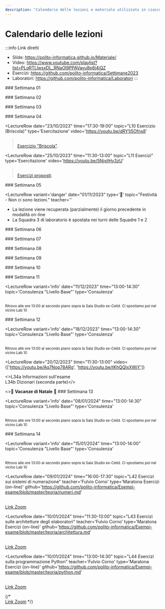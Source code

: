 ```yaml
---
description: "Calendario delle lezioni e materiale utilizzato in ciascuna lezione"
---
```



# Calendario delle lezioni

:::info Link diretti
- Slide: https://polito-informatica.github.io/Materiale/
- Video: https://www.youtube.com/playlist?list=PLqRTLlwsxDL_RNaOl9PPAVavu8p6j4iQZ
- Esercizi: https://github.com/polito-informatica/Settimane2023
- Laboratori: https://github.com/polito-informatica/Laboratori
:::


<LectureTable defaultTeacher="Fulvio Corno" defaultType="Lezione">

<LectureDivider>
### Settimana 01
</LectureDivider>

<LectureRow
    date="02/10/2023" time="17:30-19:00"
    topic="L01a Introduzione al corso"
    pdf="https://polito-informatica.github.io/Materiale/Unita'%200%20-%20Introduzione%20al%20corso%20(Corno).pdf"
    video='https://youtu.be/f3tehZZBNSA'
/>

<LectureRow
    date="02/10/2023" 
    topic="L01b L'ecosistema Python"
    type='Video'
    video='https://youtu.be/dNYvofNN98c'
/>

<LectureRow
    date="02/10/2023" 
    topic="L01c Informazioni pratiche"
    type='Video'
    video='https://youtu.be/2GMNC7sC_50'
/>

<LectureRow
    date="04/10/2023"  time='11:30-13:00'
    topic="L02 Programmazione, Algoritmi, Pseudo-Codice"
    type='Lezione'
    pdf='https://polito-informatica.github.io/Materiale/P1-La_Programmazione.pdf'
    video='https://youtu.be/_mTIX5UXMFI'
/>

<LectureRow
    date="04/10/2023" time='13:00-14:30'
    topic="L03 Diagrammi di flusso. Introduzione a Python."
    type='Lezione'
    video='https://youtu.be/qGZOWUclzns'
/>

<LectureRow 
    date='' time=''
    topic='Esercizi della settimana'
    teacher='' type=''
    zip='https://github.com/polito-informatica/Settimane2023/raw/main/Settimana01.zip'
/>

<LectureDivider>
### Settimana 02
</LectureDivider>

<LectureRow
    date="09/10/2023" time="17:30-19:00"
    topic="L04 Variabili e valori. Numeri e espressioni"
    pdf="https://polito-informatica.github.io/Materiale/P2-Numeri_e_stringhe.pdf"
    video='https://youtu.be/UBe14inzNU4'
/>

<LectureRow
    date="10/10/2023" time=""
    topic='Numeri Complessi'
    type='Video Extra'
    video='https://youtu.be/FR5ETBIYodQ'
/>

<LectureRow
    date="11/10/2023" time="11:30-13:00"
    topic="L05 Esercizio su espressioni. Introduzione alle Stringhe"
    video='https://youtu.be/fnLDHDVkOwU'
/>

<LectureRow
    date="11/10/2023" time="13:00-14:30"
    topic="L06 Operazioni sulle stringhe"
    video='https://youtu.be/u0BTBG9uQ-Y'
/>

<LectureRow
    date="11/10/2023" time="16:00-17:30"
    topic="Lab01 - Squadra 3 - Flow chart e primi programmi"
    teacher='Roberta Bardini'
    type='Laboratorio'
    pdf='https://github.com/polito-informatica/Laboratori/blob/main/Lab01/Lab01_testo.pdf?raw=true'
/>

<LectureRow
    date="12/10/2023" time="11:30-13:00"
    topic="Lab01 - Squadra 1 - Flow chart e primi programmi"
    teacher='Roberta Bardini'
    type='Laboratorio'
    pdf='https://github.com/polito-informatica/Laboratori/blob/main/Lab01/Lab01_testo.pdf?raw=true'
/>

<LectureRow
    date="12/10/2023" time="13:00-14:30"
    topic="Lab01 - Squadra 2 - Flow chart e primi programmi"
    teacher='Roberta Bardini'
    type='Laboratorio'
    pdf='https://github.com/polito-informatica/Laboratori/blob/main/Lab01/Lab01_testo.pdf?raw=true'
/>

<LectureRow 
    date='' time=''
    topic='Esercizi della settimana'
    teacher='' type=''
    zip='https://github.com/polito-informatica/Settimane2023/raw/main/Settimana02.zip'
/>

<LectureDivider>
### Settimana 03
</LectureDivider>

<LectureRow
    date="16/10/2023" time="17:30-19:00"
    topic="L07 Rappresentazione dell'informazione"
    pdf="https://polito-informatica.github.io/Materiale/T1-Rappresentazione_dati.pdf"
    type='Lezione on-line'
    video='https://youtu.be/hN0bjnQ0SL4'
/>

<LectureRow
    date="17/10/2023" time=""
    topic='Calcolo simbolico (SymPy)'
    type='Video Extra'
    video='https://youtu.be/qQc83MPkscI'
/>

<LectureRow
    date="18/10/2023" time="11:30-13:00"
    topic="L08 Input. Formattazione output. Decisioni (if)."
    pdf='https://polito-informatica.github.io/Materiale/P3-Decisioni.pdf'
    video='https://youtu.be/cIxbZjwEt4w'
/>

<LectureRow
    date="18/10/2023" time="13:00-14:30"
    topic="L09 Confronti. Espressioni booleane."
    video='https://youtu.be/cIxbZjwEt4w'
/>

<LectureRow
    date="18/10/2023" time="16:00-17:30"
    topic="Lab02 - Squadra 3 - Variabili, aritmetica, stringhe"
    teacher='Roberta Bardini'
    type='Laboratorio'
    pdf='https://github.com/polito-informatica/Laboratori/blob/main/Lab02/Lab02_testo.pdf?raw=true'
/>

<LectureRow
    date="19/10/2023" time="11:30-13:00"
    topic="Lab02 - Squadra 1 - Variabili, aritmetica, stringhe"
    teacher='Roberta Bardini'
    type='Laboratorio'
    pdf='https://github.com/polito-informatica/Laboratori/blob/main/Lab02/Lab02_testo.pdf?raw=true'
/>

<LectureRow
    date="19/10/2023" time="13:00-14:30"
    topic="Lab02 - Squadra 2 - Variabili, aritmetica, stringhe"
    teacher='Roberta Bardini'
    type='Laboratorio'
    pdf='https://github.com/polito-informatica/Laboratori/blob/main/Lab02/Lab02_testo.pdf?raw=true'
/>

<LectureRow 
    date='' time=''
    topic='Esercizi della settimana'
    teacher='' type=''
    zip='https://github.com/polito-informatica/Settimane2023/raw/main/Settimana03.zip'
/>

<LectureDivider>
### Settimana 04
</LectureDivider>

<LectureRow
    date="23/10/2023" time="17:30-19:00"
    topic="L10 Esercizio (Briscola)"
    type='Esercitazione'
    video='https://youtu.be/dRY1i5Ofns8'
><br/><a href='https://github.com/polito-informatica/Settimane2023/blob/main/Settimana03/briscola.md'>Esercizio "Briscola"</a>. </LectureRow>

<LectureRow
    date="25/10/2023" time="11:30-13:00"
    topic="L11 Esercizi"
    type='Esercitazione'
    video='https://youtu.be/5NjxjlHy3zU'
><br/><a href='https://github.com/polito-informatica/Settimane2023/blob/main/Settimana04/esercizi.md'>Esercizi proposti</a>.</LectureRow>

<LectureRow
    date="25/10/2023" time="13:00-14:30"
    topic="L12 Cicli while"
    pdf='https://polito-informatica.github.io/Materiale/P4-Cicli.pdf'
    video='https://youtu.be/ZXS34El6d6c'
/>

<LectureRow
    date="25/10/2023" time="16:00-17:30"
    topic="Lab03 - Squadra 3 - Espressioni. Costrutti condizionali."
    teacher='Roberta Bardini'
    type='Laboratorio'
    pdf='https://github.com/polito-informatica/Laboratori/blob/main/Lab03/Lab03_testo.pdf?raw=true'
/>

<LectureRow
    date="26/10/2023" time="11:30-13:00"
    topic="Lab03 - Squadra 1 - Espressioni. Costrutti condizionali."
    teacher='Roberta Bardini'
    type='Laboratorio'
    pdf='https://github.com/polito-informatica/Laboratori/blob/main/Lab03/Lab03_testo.pdf?raw=true'
/>

<LectureRow
    date="26/10/2023" time="13:00-14:30"
    topic="Lab03 - Squadra 2 - Espressioni. Costrutti condizionali."
    teacher='Lorenzo Martini'
    type='Laboratorio'
    pdf='https://github.com/polito-informatica/Laboratori/blob/main/Lab03/Lab03_testo.pdf?raw=true'
/>

<LectureRow
    date="27/10/2023" time=""
    topic='Espressioni Regolari (Regex)'
    type='Video Extra'
    video='https://youtu.be/6ypb-rkIt_Q'
/>

<LectureRow 
    date='' time=''
    topic='Esercizi della settimana'
    teacher='' type=''
    zip='https://github.com/polito-informatica/Settimane2023/raw/main/Settimana04.zip'
/>

<LectureDivider>
### Settimana 05
</LectureDivider>


<LectureRow
    date="30/10/2023" time="17:30-19:00"
    topic="L13 Cicli while (parte 2)"
    video='https://youtu.be/8Ro0QRlUmeM'
/>

<LectureRow
    variant='warning'
    date="31/10/2023" time="16:00-17:30"
    topic="L14 Rappresentazione dell'informazione (seconda parte)"
    type='Lezione on-line'
    video='https://youtu.be/oOTIgdbmoxU'
/>


<LectureRow
    variant='danger'
    date="01/11/2023"
    type='🎃'
    topic="Festività - Non ci sono lezioni."
    teacher=''
>
<ul style={{'lineHeight':'95%', 'fontSize': '90%', 'marginBottom':'3pt'}}>
<li>La lezione viene recuperata (parzialmente) il giorno precedente in modalità on-line</li>
<li>La Squadra 3 di laboratorio è spostata nei turni delle Squadre 1 e 2</li>
</ul>
</LectureRow>

<LectureRow
    date="02/11/2023" time="11:30-13:00"
    topic="Lab04 - Squadra 1 + Squadra 3 - Cicli while e for"
    teacher='Roberta Bardini'
    type='Laboratorio'
    pdf='https://github.com/polito-informatica/Laboratori/blob/main/Lab04/Lab04_testo.pdf?raw=true'
/>

<LectureRow
    date="02/11/2023" time="13:00-14:30"
    topic="Lab04 - Squadra 2 + Squadra 3 - Cicli while e for"
    teacher='Lorenzo Martini'
    type='Laboratorio'
    pdf='https://github.com/polito-informatica/Laboratori/blob/main/Lab04/Lab04_testo.pdf?raw=true'
/>

<LectureRow 
    date='' time=''
    topic='Esercizi della settimana'
    teacher='' type=''
    zip='https://github.com/polito-informatica/Settimane2023/raw/main/Settimana05.zip'
/>

<LectureDivider>
### Settimana 06
</LectureDivider>


<LectureRow
    date="06/11/2023" time="17:30-19:00"
    topic="L15 Esercizi sui cicli"
    teacher='Roberta Bardini'
    video='https://youtu.be/ELjJ53BETRA'
/>

<LectureRow
    date="08/11/2023" time="11:30-13:00"
    topic="L16 Cicli 'for'. Cicli annidati."
    video='https://youtu.be/uwJOBomsyws'
/>

<LectureRow
    date="08/11/2023" time="13:00-14:30"
    topic="L17 Esercizi sui cicli (nomi propri)"
    video='https://youtu.be/TesvXIwuoHw'
/>

<LectureRow
    date="08/11/2023" time="16:00-17:30"
    topic="Lab05 - Squadra 3 - Ripasso Condizionali e Cicli."
    teacher='Fulvio Corno'
    type='Laboratorio'
    pdf='https://github.com/polito-informatica/Laboratori/blob/main/Lab05/Lab05_testo.pdf?raw=true'
/>

<LectureRow
    date="09/11/2023" time="11:30-13:00"
    topic="Lab05 - Squadra 1 - Ripasso Condizionali e Cicli."
    teacher='Lorenzo Martini'
    type='Laboratorio'
    pdf='https://github.com/polito-informatica/Laboratori/blob/main/Lab05/Lab05_testo.pdf?raw=true'
/>

<LectureRow
    date="09/11/2023" time="13:00-14:30"
    topic="Lab05 - Squadra 2 - Ripasso Condizionali e Cicli."
    teacher='Lorenzo Martini'
    type='Laboratorio'
    pdf='https://github.com/polito-informatica/Laboratori/blob/main/Lab05/Lab05_testo.pdf?raw=true'
/>

<LectureRow 
    date='' time=''
    topic='Esercizi della settimana'
    teacher='' type=''
    zip='https://github.com/polito-informatica/Settimane2023/raw/main/Settimana06.zip'
/>

<LectureDivider>
### Settimana 07
</LectureDivider>


<LectureRow
    date="13/11/2023" time="17:30-19:00"
    topic="L18 Funzioni"
    pdf='https://polito-informatica.github.io/Materiale/P5-Funzioni.pdf'
    video='https://youtu.be/nuIXhT0t28Q'
/>

<LectureRow
    date="15/11/2023" time="11:30-13:00"
    topic="L19 Introduzione alle Liste"
    pdf='https://polito-informatica.github.io/Materiale/P6-Liste_e_Tabelle.pdf'
    video='https://youtu.be/WSI90K-Olqk'
/>

<LectureRow
    date="15/11/2023" time="13:00-14:30"
    topic="L20 Funzioni e metodi sulle liste"
    video='https://youtu.be/VZAnBgpwnr8'
/>

<LectureRow
    date="15/11/2023" time="16:00-17:30"
    topic="Lab06 - Squadra 3 - Funzioni."
    teacher='Roberta Bardini'
    type='Laboratorio'
    pdf='https://github.com/polito-informatica/Laboratori/blob/main/Lab06/Lab06_testo.pdf?raw=true'
/>

<LectureRow
    date="16/11/2023" time="11:30-13:00"
    topic="Lab06 - Squadra 1 - Funzioni."
    teacher='Lorenzo Martini'
    type='Laboratorio'
    pdf='https://github.com/polito-informatica/Laboratori/blob/main/Lab06/Lab06_testo.pdf?raw=true'
/>

<LectureRow
    date="16/11/2023" time="13:00-14:30"
    topic="Lab06 - Squadra 2 - Funzioni."
    teacher='Lorenzo Martini'
    type='Laboratorio'
    pdf='https://github.com/polito-informatica/Laboratori/blob/main/Lab06/Lab06_testo.pdf?raw=true'
/>

<LectureRow 
    date='' time=''
    topic='Esercizi della settimana'
    teacher='' type=''
    zip='https://github.com/polito-informatica/Settimane2023/raw/main/Settimana07.zip'
/>

<LectureDivider>
### Settimana 08
</LectureDivider>


<LectureRow
    date="20/11/2023" time="17:30-19:00"
    topic="L21 Esercizi sulle liste"
    teacher='Roberta Bardini'
    video='https://youtu.be/7QnXEefP9PQ'
/>

<LectureRow
    date="22/11/2023" time="11:30-13:00"
    topic="L22 Operazioni sulle liste. Comprehension. Liste e funzioni."
    video='https://youtu.be/D3Inh12GdQ8'
/>

<LectureRow
    date="22/11/2023" time="13:00-14:30"
    topic="L23 Liste e funzioni. Tuple. Esercizio."
    video='https://youtu.be/eUgE9QEycZU'
/>

<LectureRow
    date="22/11/2023" time="16:00-17:30"
    topic="Lab07 - Squadra 3 - Liste."
    teacher='Roberta Bardini'
    type='Laboratorio'
    pdf='https://github.com/polito-informatica/Laboratori/blob/main/Lab07/Lab07_testo.pdf?raw=true'
/>

<LectureRow
    date="23/11/2023" time="11:30-13:00"
    topic="Lab07 - Squadra 1 - Liste."
    teacher='Lorenzo Martini'
    type='Laboratorio'
    pdf='https://github.com/polito-informatica/Laboratori/blob/main/Lab07/Lab07_testo.pdf?raw=true'
/>

<LectureRow
    date="23/11/2023" time="13:00-14:30"
    topic="Lab07 - Squadra 2 - Liste."
    teacher='Lorenzo Martini'
    type='Laboratorio'
    pdf='https://github.com/polito-informatica/Laboratori/blob/main/Lab07/Lab07_testo.pdf?raw=true'
/>

<LectureRow 
    date='' time=''
    topic='Esercizi della settimana'
    teacher='' type=''
    zip='https://github.com/polito-informatica/Settimane2023/raw/main/Settimana08.zip'
/>

<LectureDivider>
### Settimana 09
</LectureDivider>


<LectureRow
    variant='danger'
    date="27/11/2023" time="17:30-19:00"
    topic="Lezione posticipata al 29/11 ore 08:30 (scambio con Chimica)"
    teacher=''
/>

<LectureRow
    variant='warning'
    date="29/11/2023" time="08:30-10:00"
    topic="L24 Esercizi sulle liste II"
    teacher='Roberta Bardini'
    video='https://youtu.be/vL0b4bSluWw'
/>

<LectureRow
    date="29/11/2023" time="11:30-13:00"
    topic="L25 Introduzione alle tabelle"
    video='https://youtu.be/nIIWImaqdvw'
/>

<LectureRow
    date="29/11/2023" time="13:00-14:30"
    topic="L26 Esercizio sulle tabelle (Campo minato)"
    video='https://youtu.be/VUSpWNzuDlk'
/>

<LectureRow
    date="29/11/2023" time="16:00-17:30"
    topic="Lab08 - Squadra 3 - Liste, Tabelle."
    teacher='Roberta Bardini'
    type='Laboratorio'
    pdf='https://github.com/polito-informatica/Laboratori/blob/main/Lab08/Lab08_testo.pdf?raw=true'
/>

<LectureRow
    date="29/11/2023" time="11:30-13:00"
    topic="Lab08 - Squadra 1 - Liste, Tabelle."
    teacher='Lorenzo Martini'
    type='Laboratorio'
    pdf='https://github.com/polito-informatica/Laboratori/blob/main/Lab08/Lab08_testo.pdf?raw=true'
/>

<LectureRow
    date="29/11/2023" time="13:00-14:30"
    topic="Lab08 - Squadra 2 - Liste, Tabelle."
    teacher='Lorenzo Martini'
    type='Laboratorio'
    pdf='https://github.com/polito-informatica/Laboratori/blob/main/Lab08/Lab08_testo.pdf?raw=true'
/>

<LectureRow 
    date='' time=''
    topic='Esercizi della settimana'
    teacher='' type=''
    zip='https://github.com/polito-informatica/Settimane2023/raw/main/Settimana09.zip'
/>


<LectureDivider>
### Settimana 10
</LectureDivider>

<LectureRow
    date="04/12/2023" time="17:30-19:00"
    topic="L27 Introduzione ai file"
    pdf='https://polito-informatica.github.io/Materiale/P7-File_e_Eccezioni.pdf'
    video='https://youtu.be/-qaMUck5Yc0'
/>

<LectureRow
    date="06/12/2023" time="11:30-13:00"
    topic="L28 Elaborazione di file di testo"
    video='https://youtu.be/iENCH5w2BQU'
/>

<LectureRow
    date="06/12/2023" time="13:00-14:30"
    topic="L29 Risoluzione tema d'esame 'Tempesta'"
    github='https://github.com/polito-informatica/Esempi-esame/tree/master/esami2022-23/tempesta'
    type='Esercitazione'
    video='https://youtu.be/YMGekKwgfwA'
/>

<LectureRow
    date="06/12/2023" time="16:00-17:30"
    topic="Lab09 - Squadra 3 - Ripasso Cicli, Liste, Tabelle."
    teacher='Roberta Bardini'
    type='Laboratorio'
    pdf='https://github.com/polito-informatica/Laboratori/blob/main/Lab09/Lab09_testo.pdf?raw=true'
/>

<LectureRow
    date="07/12/2023" time="11:30-13:00"
    topic="Lab09 - Squadra 1 - Ripasso Cicli, Liste, Tabelle."
    teacher='Roberta Bardini'
    type='Laboratorio'
    pdf='https://github.com/polito-informatica/Laboratori/blob/main/Lab09/Lab09_testo.pdf?raw=true'
/>

<LectureRow
    date="07/12/2023" time="13:00-14:30"
    topic="Lab09 - Squadra 2 - Ripasso Cicli, Liste, Tabelle."
    teacher='Roberta Bardini'
    type='Laboratorio'
    pdf='https://github.com/polito-informatica/Laboratori/blob/main/Lab09/Lab09_testo.pdf?raw=true'
/>

<LectureRow 
    date='' time=''
    topic='Esercizi della settimana'
    teacher='' type=''
    zip='https://github.com/polito-informatica/Settimane2023/raw/main/Settimana10.zip'
/>

<LectureDivider>
### Settimana 11
</LectureDivider>

<LectureRow variant='info'
    date="11/12/2023" time="13:00-14:30"
    topic='Consulenza "Livello Base"'
    type='Consulenza'
>
<br/><small>Ritrovo alle ore 13:00 al secondo piano sopra la <Link to='https://www.polito.it/ateneo/chi-siamo/sedi-e-mappe?bl_id=TO_CIT11&fl_id=XPTE&rm_id=062'>Sala Studio ex-Celid</Link>. Ci spostiamo poi nel vicino <Link to='https://www.polito.it/ateneo/chi-siamo/sedi-e-mappe?bl_id=TO_CIT11&fl_id=XP02&rm_id=161&lang=it'>Lab 10</Link></small>
</LectureRow>

<LectureRow
    date="11/12/2023" time="17:30-19:00"
    topic="L30 Esercizio su file di testo (Popolazione)"
    teacher='Fulvio Corno'
    video='https://youtu.be/EJkAjS_7MAY'
/>

<LectureRow
    date="13/12/2023" time="11:30-13:00"
    topic="L31 File CSV"
    video='https://youtu.be/sIuUFZJH22Y'
/>

<LectureRow
    date="13/12/2023" time="13:00-14:30"
    topic="L32 Eccezioni"
    video='https://youtu.be/jxXGYWm5V14'
/>

<LectureRow
    date="13/12/2023" time="16:00-17:30"
    topic="Lab10 - Squadra 3 - File, eccezioni."
    teacher='Lorenzo Martini'
    type='Laboratorio'
    pdf='https://github.com/polito-informatica/Laboratori/blob/main/Lab10/Lab10_testo.pdf?raw=true'
/>

<LectureRow
    date="14/12/2023" time="11:30-13:00"
    topic="Lab10 - Squadra 1 - File, eccezioni."
    teacher='Lorenzo Martini'
    type='Laboratorio'
    pdf='https://github.com/polito-informatica/Laboratori/blob/main/Lab10/Lab10_testo.pdf?raw=true'
/>

<LectureRow
    date="14/12/2023" time="13:00-14:30"
    topic="Lab10 - Squadra 2 - File, eccezioni."
    teacher='Lorenzo Martini'
    type='Laboratorio'
    pdf='https://github.com/polito-informatica/Laboratori/blob/main/Lab10/Lab10_testo.pdf?raw=true'
/>

<LectureRow 
    date='' time=''
    topic='Esercizi della settimana'
    zip='https://github.com/polito-informatica/Settimane2023/raw/main/Settimana11.zip'
    teacher='' type=''
/>

<LectureDivider>
### Settimana 12
</LectureDivider>

<LectureRow variant='info'
    date="18/12/2023" time="13:00-14:30"
    topic='Consulenza "Livello Base"'
    type='Consulenza'
>
<br/><small>Ritrovo alle ore 13:00 al secondo piano sopra la <Link to='https://www.polito.it/ateneo/chi-siamo/sedi-e-mappe?bl_id=TO_CIT11&fl_id=XPTE&rm_id=062'>Sala Studio ex-Celid</Link>. Ci spostiamo poi nel vicino <Link to='https://www.polito.it/ateneo/chi-siamo/sedi-e-mappe?bl_id=TO_CIT11&fl_id=XP02&rm_id=161&lang=it'>Lab 10</Link></small>
</LectureRow>

<LectureRow
    date="18/12/2023" time="17:30-19:00"
    topic="L33 Insiemi. Dizionari (prima parte)"
    pdf='https://polito-informatica.github.io/Materiale/P8-Strutture_dati_complesse.pdf'
    video='https://youtu.be/VTtox20aYiA'
/>

<LectureRow
    date="20/12/2023" time="11:30-13:00"
    video={['https://youtu.be/Aq7Nop78ARg', 'https://youtu.be/tKhQQIxXWjY']}
>
<>L34a Informazioni sull'esame<br/>
L34b Dizionari (seconda parte)</>
</LectureRow>

<LectureRow
    date="20/12/2023" time="13:00-14:30"
    topic="L35 Ordinamenti avanzati. Strutture dati complesse."
    video='https://youtu.be/jViNWMTWgAE'
/>

<LectureRow
    date="20/12/2023" time="16:00-17:30"
    topic="Lab11 - Squadra 3 - Insiemi e dizionari."
    teacher='Fulvio Corno'
    type='Laboratorio'
    pdf='https://github.com/polito-informatica/Laboratori/blob/main/Lab11/Lab11_testo.pdf?raw=true'
/>

<LectureRow
    date="21/12/2023" time="11:30-13:00"
    topic="Lab11 - Squadra 1 - Insiemi e dizionari."
    teacher='Lorenzo Martini'
    type='Laboratorio'
    pdf='https://github.com/polito-informatica/Laboratori/blob/main/Lab11/Lab11_testo.pdf?raw=true'
/>

<LectureRow
    date="21/12/2023" time="13:00-14:30"
    topic="Lab11 - Squadra 2 - Insiemi e dizionari."
    teacher='Lorenzo Martini'
    type='Laboratorio'
    pdf='https://github.com/polito-informatica/Laboratori/blob/main/Lab11/Lab11_testo.pdf?raw=true'
/>

<LectureRow 
    date='' time=''
    topic='Esercizi della settimana'
    zip='https://github.com/polito-informatica/Settimane2023/raw/main/Settimana12.zip'
    teacher='' type=''
/>


<LectureRow variant='danger' type='Vacanza' teacher='🎅'>
<>🎍 <strong>Vacanze di Natale</strong> 🎍</>
</LectureRow>


<LectureDivider>
### Settimana 13
</LectureDivider>

<LectureRow variant='info'
    date="08/01/2024" time="13:00-14:30"
    topic='Consulenza "Livello Base"'
    type='Consulenza'
>
<br/><small>Ritrovo alle ore 13:00 al secondo piano sopra la <Link to='https://www.polito.it/ateneo/chi-siamo/sedi-e-mappe?bl_id=TO_CIT11&fl_id=XPTE&rm_id=062'>Sala Studio ex-Celid</Link>. Ci spostiamo poi nel vicino <Link to='https://www.polito.it/ateneo/chi-siamo/sedi-e-mappe?bl_id=TO_CIT11&fl_id=XP02&rm_id=161&lang=it'>Lab 10</Link></small>
</LectureRow>


<LectureRow
    date="08/01/2024" time="17:30-19:00"
    topic="L36 Architettura degli elaboratori"
    pdf='https://polito-informatica.github.io/Materiale/T2-Architettura.pdf'
/>

<LectureRow
    date="09/01/2024" time="11:30-13:00"
    topic="L37 Esercizi d'esame"
/>

<LectureRow
    date="09/01/2024" time="13:00-14:30"
    topic="L38 Esercizi d'esame"
/>

<LectureRow
    date="09/01/2024" time="16:00-17:30"
    topic="Lab12 - Squadra 3 - Simulazione d'esame."
    teacher='Lorenzo Martini'
    type='Laboratorio'
/>

<LectureRow
    date="10/01/2024" time="11:30-13:00"
    topic="Lab12 - Squadra 1 - Simulazione d'esame."
    teacher='Lorenzo Martini'
    type='Laboratorio'
/>

<LectureRow
    date="10/01/2024" time="13:00-14:30"
    topic="Lab12 - Squadra 1 - Simulazione d'esame."
    teacher='Lorenzo Martini'
    type='Laboratorio'
/>

<LectureRow 
    date='' time=''
    topic='Esercizi della settimana'
    teacher='' type=''
/>

<LectureDivider>
### Settimana 14
</LectureDivider>

<LectureRow variant='info'
    date="15/01/2024" time="13:00-14:00"
    topic='Consulenza "Livello Base"'
    type='Consulenza'
>
<br/><small>Ritrovo alle ore 13:00 al secondo piano sopra la <Link to='https://www.polito.it/ateneo/chi-siamo/sedi-e-mappe?bl_id=TO_CIT11&fl_id=XPTE&rm_id=062'>Sala Studio ex-Celid</Link>. Ci spostiamo poi nel vicino <Link to='https://www.polito.it/ateneo/chi-siamo/sedi-e-mappe?bl_id=TO_CIT11&fl_id=XP02&rm_id=161&lang=it'>Lab 10</Link></small>
</LectureRow>


<LectureRow
    date="15/01/2024" time="17:30-19:00"
    topic="L39 Esercizi d'esame"
/>

<LectureRow
    date="16/01/2024" time="11:30-13:00"
    topic="L40 Esercizi d'esame"
/>

<LectureRow
    date="16/01/2024" time="13:00-14:30"
    topic="L41 Esercizi d'esame"
/>

<LectureRow
    date="09/01/2024" time="16:00-17:30"
    topic="L42 Esercizi sui sistemi di numerazione"
    teacher='Fulvio Corno'
    type='Maratona Esercizi (on-line)'
    github='https://github.com/polito-informatica/Esempi-esame/blob/master/teoria/numeri.md'
>
<br/><a href='https://polito-it.zoom.us/j/86175075461?pwd=dXd6RFVVSEVCYWRSUjkzckRGUmFTZz09'>Link Zoom</a>
</LectureRow>

<LectureRow
    date="10/01/2024" time="11:30-13:00"
    topic="L43 Esercizi sulle architetture degli elaboratori"
    teacher='Fulvio Corno'
    type='Maratona Esercizi (on-line)'
    github='https://github.com/polito-informatica/Esempi-esame/blob/master/teoria/architettura.md'
>
<br/><a href='https://polito-it.zoom.us/j/86175075461?pwd=dXd6RFVVSEVCYWRSUjkzckRGUmFTZz09'>Link Zoom</a>
</LectureRow>

<LectureRow
    date="10/01/2024" time="13:00-14:30"
    topic="L44 Esercizi sulla programmazione Python"
    teacher='Fulvio Corno'
    type='Maratona Esercizi (on-line)'
    github='https://github.com/polito-informatica/Esempi-esame/blob/master/teoria/python.md'
>
<br/><a href='https://polito-it.zoom.us/j/86175075461?pwd=dXd6RFVVSEVCYWRSUjkzckRGUmFTZz09'>Link Zoom</a>
</LectureRow>

<LectureRow 
    date='' time=''
    topic='Esercizi della settimana'
    teacher='' type=''
/>



</LectureTable>

{/* <br/><a href='https://polito-it.zoom.us/j/86175075461?pwd=dXd6RFVVSEVCYWRSUjkzckRGUmFTZz09'>Link Zoom</a> */}